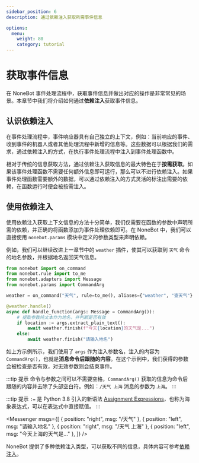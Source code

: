 ```yaml
---
sidebar_position: 6
description: 通过依赖注入获取所需事件信息

options:
  menu:
    weight: 80
    category: tutorial
---
```


# 获取事件信息


在 NoneBot 事件处理流程中，获取事件信息并做出对应的操作是非常常见的场景。本章节中我们将介绍如何通过**依赖注入**获取事件信息。

## 认识依赖注入

在事件处理流程中，事件响应器具有自己独立的上下文，例如：当前响应的事件、收到事件的机器人或者其他处理流程中新增的信息等。这些数据可以根据我们的需求，通过依赖注入的方式，在执行事件处理流程中注入到事件处理函数中。

相对于传统的信息获取方法，通过依赖注入获取信息的最大特色在于**按需获取**。如果该事件处理函数不需要任何额外信息即可运行，那么可以不进行依赖注入。如果事件处理函数需要额外的数据，可以通过依赖注入的方式灵活的标注出需要的依赖，在函数运行时便会被按需注入。

## 使用依赖注入

使用依赖注入获取上下文信息的方法十分简单，我们仅需要在函数的参数中声明所需的依赖，并正确的将函数添加为事件处理依赖即可。在 NoneBot 中，我们可以直接使用 `nonebot.params` 模块中定义的参数类型来声明依赖。

例如，我们可以继续改进上一章节中的 `weather` 插件，使其可以获取到 `天气` 命令的地名参数，并根据地名返回天气信息。

```python {9,11} title=weather/__init__.py
from nonebot import on_command
from nonebot.rule import to_me
from nonebot.adapters import Message
from nonebot.params import CommandArg

weather = on_command("天气", rule=to_me(), aliases={"weather", "查天气"}, priority=10, block=True)

@weather.handle()
async def handle_function(args: Message = CommandArg()):
    # 提取参数纯文本作为地名，并判断是否有效
    if location := args.extract_plain_text():
        await weather.finish(f"今天{location}的天气是...")
    else:
        await weather.finish("请输入地名")
```

如上方示例所示，我们使用了 `args` 作为注入参数名，注入的内容为 `CommandArg()`，也就是**消息命令后跟随的内容**。在这个示例中，我们获得的参数会被检查是否有效，对无效参数则会结束事件。

:::tip 提示
命令与参数之间可以不需要空格，`CommandArg()` 获取的信息为命令后跟随的内容并去除了头部空白符。例如：`/天气 上海` 消息的参数为 `上海`。
:::

:::tip 提示
`:=` 是 Python 3.8 引入的新语法 [Assignment Expressions](https://docs.python.org/zh-cn/3/reference/expressions.html#assignment-expressions)，也称为海象表达式，可以在表达式中直接赋值。
:::

<Messenger
  msgs={[
    { position: "right", msg: "/天气" },
    { position: "left", msg: "请输入地名" },
    { position: "right", msg: "/天气 上海" },
    { position: "left", msg: "今天上海的天气是..." },
  ]}
/>

NoneBot 提供了多种依赖注入类型，可以获取不同的信息，具体内容可参考[依赖注入](../advanced/dependency.mdx)。
